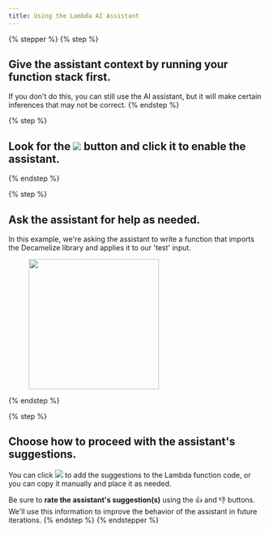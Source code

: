 ```yaml
---
title: Using the Lambda AI Assistant
---
```


{% stepper %}
{% step %}
## Give the assistant context by running your function stack first.

If you don't do this, you can still use the AI assistant, but it will make certain inferences that may not be correct.
{% endstep %}

{% step %}
## Look for the ![](<../assets/CleanShot 2025-02-24 at 10.43.11.png>) button and click it to enable the assistant.


{% endstep %}

{% step %}
## Ask the assistant for help as needed.

In this example, we're asking the assistant to write a function that imports the Decamelize library and applies it to our 'test' input.

<div align="left"><figure><img src="../assets/CleanShot 2025-02-24 at 10.45.23.png" alt="" width="257" /><figcaption></figcaption></figure></div>
{% endstep %}

{% step %}
## Choose how to proceed with the assistant's suggestions.

You can click ![](<../assets/CleanShot 2025-02-24 at 10.46.22.png>) to add the suggestions to the Lambda function code, or you can copy it manually and place it as needed.

Be sure to **rate the assistant's suggestion(s)** using the :thumbsup: and :thumbsdown: buttons. We'll use this information to improve the behavior of the assistant in future iterations.
{% endstep %}
{% endstepper %}
